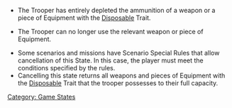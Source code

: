 {{section-game-states}}

{{image | name=eng-unloaded.jpg | style=128 }}

{{skillbox |black| Unloaded State |}}
{{activation}}
* The Trooper has entirely depleted the ammunition of a weapon or a piece of Equipment with the [[Disposable]] Trait.
{{effects}}
* The Trooper can no longer use the relevant weapon or piece of Equipment.
{{cancellation}}
* Some scenarios and missions have Scenario Special Rules that allow cancellation of this State. In this case, the player must meet the conditions specified by the rules.
* Cancelling this state returns all weapons and pieces of Equipment with the [[Disposable]] Trait that the trooper possesses to their full capacity.






[[Category: Game States]]